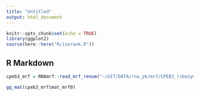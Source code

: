 ```yaml
---
title: "Untitled"
output: html_document
---
```


```r
knitr::opts_chunk$set(echo = TRUE)
library(ggplot2)
source(here::here("R/isorank.R"))
```

## R Markdown


```r
cpeb3_mrf = RNAmrf::read_mrf_renum("~/GIT/DATA/rna_pk/mrf/CPEB3_ribozyme/tmp.sto.afa.mrf")
```

```r
gg_mat(cpeb3_mrf$mat_mrf0)

```

